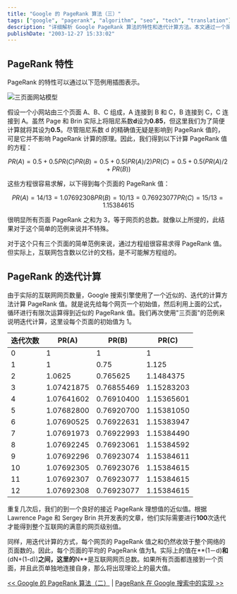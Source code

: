 ---
title: "Google 的 PageRank 算法（三）"
tags: ["google", "pagerank", "algorithm", "seo", "tech", "translation"]
description: "详细解析 Google PageRank 算法的特性和迭代计算方法。本文通过一个简单的三页面网站模型，展示了 PageRank 值的计算过程，包括方程式解法和迭代近似法。文章解释了为什么 Google 在处理数十亿网页时必须使用迭代方法，并演示了这种方法如何在几次迭代后快速接近理论准确值。"
publishDate: "2003-12-27 15:33:02"
---

## PageRank 特性

PageRank 的特性可以通过以下范例用插图表示。

![三页面网站模型](http://blog.xdanger.com/archives/pics/20031227a.gif)

假设一个小网站由三个页面 A、B、C 组成，A 连接到 B 和 C，B 连接到 C，C 连接到 A。虽然 Page 和 Brin 实际上将阻尼系数**d**设为**0.85**，但这里我们为了简便计算就将其设为**0.5**。尽管阻尼系数 d 的精确值无疑是影响到 PageRank 值的，可是它并不影响 PageRank 计算的原理。因此，我们得到以下计算 PageRank 值的方程：

```math
PR(A) = 0.5 + 0.5 PR(C)
PR(B) = 0.5 + 0.5 (PR(A) / 2)
PR(C) = 0.5 + 0.5 (PR(A) / 2 + PR(B))
```

这些方程很容易求解，以下得到每个页面的 PageRank 值：

```math
PR(A) = 14/13 = 1.07692308
PR(B) = 10/13 = 0.76923077
PR(C) = 15/13 = 1.15384615
```

很明显所有页面 PageRank 之和为 3，等于网页的总数。就像以上所提的，此结果对于这个简单的范例来说并不特殊。

对于这个只有三个页面的简单范例来说，通过方程组很容易求得 PageRank 值。但实际上，互联网包含数以亿计的文档，是不可能解方程组的。

## PageRank 的迭代计算

由于实际的互联网网页数量，Google 搜索引擎使用了一个近似的、迭代的计算方法计算 PageRank 值。就是说先给每个网页一个初始值，然后利用上面的公式，循环进行有限次运算得到近似的 PageRank 值。我们再次使用"三页面"的范例来说明迭代计算，这里设每个页面的初始值为 1。

| 迭代次数 | PR(A)      | PR(B)      | PR(C)      |
|---------|------------|------------|------------|
| 0       | 1          | 1          | 1          |
| 1       | 1          | 0.75       | 1.125      |
| 2       | 1.0625     | 0.765625   | 1.1484375  |
| 3       | 1.07421875 | 0.76855469 | 1.15283203 |
| 4       | 1.07641602 | 0.76910400 | 1.15365601 |
| 5       | 1.07682800 | 0.76920700 | 1.15381050 |
| 6       | 1.07690525 | 0.76922631 | 1.15383947 |
| 7       | 1.07691973 | 0.76922993 | 1.15384490 |
| 8       | 1.07692245 | 0.76923061 | 1.15384592 |
| 9       | 1.07692296 | 0.76923074 | 1.15384611 |
| 10      | 1.07692305 | 0.76923076 | 1.15384615 |
| 11      | 1.07692307 | 0.76923077 | 1.15384615 |
| 12      | 1.07692308 | 0.76923077 | 1.15384615 |

重复几次后，我们的到一个良好的接近 PageRank 理想值的近似值。根据 Lawrence Page 和 Sergey Brin 共开发表的文章，他们实际需要进行**100**次迭代才能得到整个互联网的满意的网页级别值。

同样，用迭代计算的方式，每个网页的 PageRank 值之和仍然收敛于整个网络的页面数的。因此，每个页面的平均的 PageRank 值为**1**。实际上的值在**(1－d)**和**(dN+(1-d))**之间，这里的**N**是互联网网页总数。如果所有页面都连接到一个页面，并且此页单独地连接自身，那么将出现理论上的最大值。

[\<\< Google 的 PageRank 算法（二）](http://blog.xdanger.com/archives/2003/12/21/000053.html) | [PageRank 在 Google 搜索中的实现 \>\>](http://blog.xdanger.com/archives/2004/01/16/000080.html)
